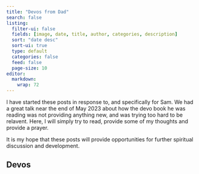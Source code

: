 ```yaml
---
title: "Devos from Dad"
search: false
listing:
  filter-ui: false
  fields: [image, date, title, author, categories, description]
  sort: "date desc"
  sort-ui: true
  type: default
  categories: false
  feed: false
  page-size: 10
editor: 
  markdown: 
    wrap: 72
---
```


I have started these posts in response to, and specifically for Sam.  We had a great talk near the end of May 2023 about how the devo book he was reading was not providing anything new, and was trying too hard to be relavent.  Here, I will simply try to read, provide some of my thoughts and provide a prayer.  

It is my hope that these posts will provide opportunities for further spiritual discussion and development.  

## Devos
